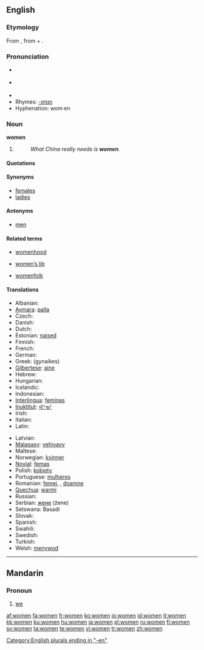==English==

{{rank|speak|land|why|357|women|cried|general|king}}

===Etymology===
From {{OE.}} {{term|wifmenn|wīfmenn}}, from {{term|wif|wīf|xs=ang}} + {{term|menn||xs=ang}}.

===Pronunciation===
* {{RP}} {{IPA|/ˈwɪmɪn/}}
* {{US}} {{IPA|/ˈwɪmən/}}
* {{audio|en-uk-women.ogg|Audio (UK)}}
* Rhymes: [[Rhymes:English:-ɪmɪn|-ɪmɪn]]
* Hyphenation: wom·en

===Noun===
'''women''' {{p}}

# {{irregular plural of|woman#English|woman}}
#: ''What China really needs is '''women'''.''

====Quotations====
{{seecites}}

====Synonyms====
* [[females]]
* [[ladies]]

====Antonyms====
* [[men]]

====Related terms====
{{rel-top3|Related terms}}
* [[womenhood]]
{{rel-mid3}}
* [[women's lib|women’s lib]]
{{rel-mid3}}
* [[womenfolk]]
{{rel-bottom}}

====Translations====
{{trans-top|Plural of woman}}
* Albanian: {{t-|sq|gra|xs=Albanian}}
* [[Aymara]]: [[palla]]
* Czech: {{t+|cs|ženy}}
* Danish: {{t-|da|damer}}
* Dutch: {{t-|nl|vrouwen}}
* Estonian: [[naised]]
* Finnish: {{t-|fi|naiset}}
* French: {{t+|fr|femmes}}
* German: {{t-|de|Frauen}}
* Greek: {{t|el|γυναίκες|f|p|sc=Grek}} (gynaíkes)
* [[Gilbertese]]: [[aine]]
* Hebrew: {{t|he|נשים|sc=Hebr}}
* Hungarian: {{t-|hu|nők}}
* Icelandic: {{t-|is|konur}}
* Indonesian: {{t+|id|wanita|xs=Indonesian}}
* [[Interlingua]]: [[feminas]]
* [[Inuktitut]]: [[ᐊᕐᓀᑦ]]
* Irish: {{t-|ga|mná|xs=Irish}}
* Italian: {{t+|it|donne}}
* Latin: {{t-|la|feminae}}
{{trans-mid}}
* Latvian: {{t-|lv|damas|xs=Latvian}}
* [[Malagasy]]: [[vehivavy]]
* Maltese: {{t-|mt|mara|xs=Maltese}}
* Norwegian: [[kvinner]]
* [[Novial]]: [[femas]]
* Polish: [[kobiety]]
* Portuguese: [[mulheres]]
* Romanian: [[femei]], {{f|p}}, [[doamne]] {{f|p}}
* [[Quechua]]: [[warmi]]
* Russian: {{t-|ru|женщины|sc=Cyrl}}
* Serbian: [[женe]] (žene)
* Setswana: Basadi
* Slovak: {{t-|sk|ženy}}
* Spanish: {{t-|es|mujeres}}
* Swahili: {{t|sw|wanawake|xs=Swahili}}
* Swedish: {{t+|sv|kvinnor}}
* Turkish: {{t-|tr|bayanlar}}
* Welsh: [[menywod]] {{f}}{{p}}
{{trans-bottom}}

[[Category:English plurals ending in "-en"]]

----

==Mandarin==

===Pronoun===
{{cmn-pronoun|p|pin=wǒmen|pint=wo3men|tra=我們|sim=我们}}

# [[we]]

[[af:women]]
[[fa:women]]
[[fr:women]]
[[ko:women]]
[[io:women]]
[[id:women]]
[[it:women]]
[[kk:women]]
[[ku:women]]
[[hu:women]]
[[ja:women]]
[[pl:women]]
[[ru:women]]
[[fi:women]]
[[sv:women]]
[[ta:women]]
[[te:women]]
[[vi:women]]
[[tr:women]]
[[zh:women]]